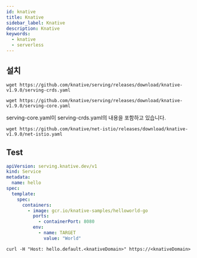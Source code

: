 ```yaml
---
id: knative
title: Knative
sidebar_label: Knative
description: Knative
keywords:
  - knative
  - serverless
---
```


## 설치

```shell
wget https://github.com/knative/serving/releases/download/knative-v1.9.0/serving-crds.yaml
```

```shell
wget https://github.com/knative/serving/releases/download/knative-v1.9.0/serving-core.yaml
```

serving-core.yaml이 serving-crds.yaml의 내용을 포함하고 있습니다.

```shell
wget https://github.com/knative/net-istio/releases/download/knative-v1.9.0/net-istio.yaml
```

## Test

```yaml
apiVersion: serving.knative.dev/v1
kind: Service
metadata:
  name: hello
spec:
  template:
    spec:
      containers:
        - image: gcr.io/knative-samples/helloworld-go
          ports:
            - containerPort: 8080
          env:
            - name: TARGET
              value: "World"
```

```shell
curl -H "Host: hello.default.<knativeDomain>" https://<knativeDomain>
```
